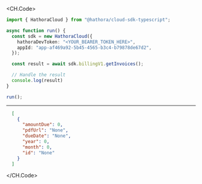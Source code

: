 
<CH.Code>
```typescript GetInvoices.ts
import { HathoraCloud } from "@hathora/cloud-sdk-typescript";

async function run() {
  const sdk = new HathoraCloud({
    hathoraDevToken: "<YOUR_BEARER_TOKEN_HERE>",
    appId: "app-af469a92-5b45-4565-b3c4-b79878de67d2",
  });

  const result = await sdk.billingV1.getInvoices();

  // Handle the result
  console.log(result)
}

run();
```
---

```json Example Response
  [
    {
      "amountDue": 0,
      "pdfUrl": "None",
      "dueDate": "None",
      "year": 0,
      "month": 0,
      "id": "None"
    }
  ]
```
</CH.Code>
